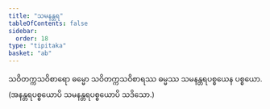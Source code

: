 ```yaml
---
title: "သမနန္တရ"
tableOfContents: false
sidebar:
  order: 18
type: "tipitaka"
basket: "ab"
---
```



<DynamicBreadcrumb />

<Division number="84">

<Paragraph number="351">
သဝိတက္ကသဝိစာရော ဓမ္မော သဝိတက္ကသဝိစာရဿ ဓမ္မဿ သမနန္တရပစ္စယေန ပစ္စယော. (အနန္တရပစ္စယောပိ သမနန္တရပစ္စယောပိ သဒိသော.)
</Paragraph>
</Division>